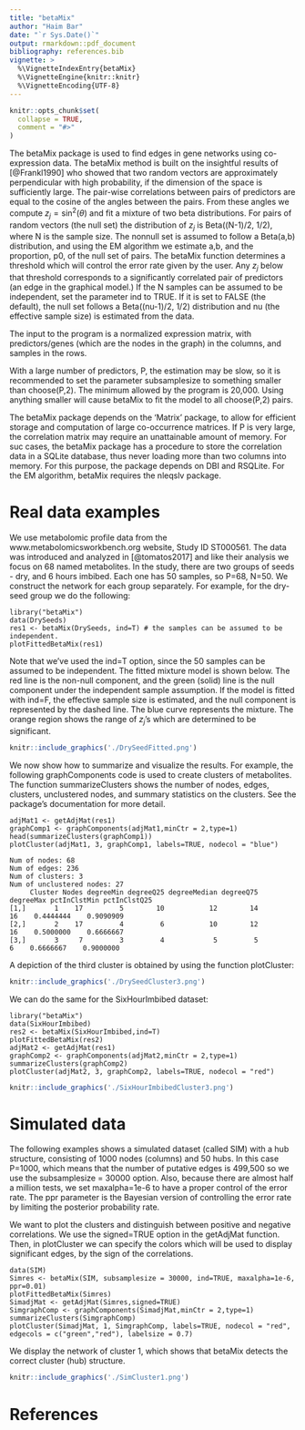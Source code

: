 ```yaml
---
title: "betaMix"
author: "Haim Bar"
date: "`r Sys.Date()`"
output: rmarkdown::pdf_document
bibliography: references.bib
vignette: >
  %\VignetteIndexEntry{betaMix}
  %\VignetteEngine{knitr::knitr}
  %\VignetteEncoding{UTF-8}
---
```


```r
knitr::opts_chunk$set(
  collapse = TRUE,
  comment = "#>"
)
```




The betaMix package is used to find edges in gene networks using co-expression data. The betaMix method is built on the insightful results of [@Frankl1990] who showed that two random vectors are approximately perpendicular with high probability, if the dimension of the space is sufficiently large. The pair-wise correlations between pairs of predictors are equal to the cosine of the angles between the pairs. From these angles we compute $z_j=\sin^2(\theta)$ and fit a mixture of two beta distributions. For pairs of random vectors (the null set) the distribution of $z_j$ is Beta((N-1)/2, 1/2), where N is the sample size. The nonnull set is assumed to follow a Beta(a,b) distribution, and using the EM algorithm we estimate a,b, and the proportion, p0, of the null set of pairs. The betaMix function determines a threshold which will control the error rate given by the user. Any $z_j$ below that threshold corresponds to a significantly correlated pair of predictors (an edge in the graphical model.)
If the N samples can be assumed to be independent, set the parameter ind to TRUE. If it is set to FALSE (the default), the null set follows a Beta((nu-1)/2, 1/2) distribution and nu (the effective sample size) is estimated from the data.

The input to the program is a normalized expression matrix, with predictors/genes (which are the nodes in the graph) in the columns, and samples in the rows.

With a large number of predictors, P, the estimation may be slow, so it is recommended to set the parameter subsamplesize to something smaller than choose(P,2). The minimum allowed by the program is 20,000. Using anything smaller will cause betaMix to fit the model to all choose(P,2) pairs. 

The betaMix package depends on the 'Matrix' package, to allow for efficient storage and computation of large co-occurrence matrices. If P is very large, the correlation matrix may require an unattainable amount of memory. For suc cases, the betaMix package has a procedure to store the correlation data in a SQLite database, thus never loading more than two columns into memory. For this purpose, the package depends on DBI and RSQLite. For the EM algorithm, betaMix requires the nleqslv package.


# Real data examples

We use metabolomic profile data from the www.metabolomicsworkbench.org website, Study ID ST000561. The data was introduced and analyzed in [@tomatos2017] and like their analysis we focus on 68 named metabolites. In the study, there are two groups of seeds - dry, and 6 hours imbibed. Each one has 50 samples, so P=68, N=50. We construct the network for each group separately. For example, for the dry-seed group we do the following:

```
library("betaMix")
data(DrySeeds)
res1 <- betaMix(DrySeeds, ind=T) # the samples can be assumed to be independent.
plotFittedBetaMix(res1)
```

Note that we've used the ind=T option, since the 50 samples can be assumed to be independent. The fitted mixture model is shown below. The red line is the non-null component, and the green (solid) line is the null component under the independent sample assumption. If the model is fitted with ind=F, the effective sample size is estimated, and the null component is represented by the dashed line. The blue curve represents the mixture. The orange region shows the range of $z_j$'s which are determined to be significant.


```r
knitr::include_graphics('./DrySeedFitted.png')
```

We now show how to summarize and visualize the results. For example, the following graphComponents code is used to create clusters of metabolites. The function summarizeClusters shows the number of nodes, edges, clusters, unclustered nodes, and summary statistics on the clusters. See the package's documentation for more detail.

```
adjMat1 <- getAdjMat(res1)
graphComp1 <- graphComponents(adjMat1,minCtr = 2,type=1)
head(summarizeClusters(graphComp1))
plotCluster(adjMat1, 3, graphComp1, labels=TRUE, nodecol = "blue")
```


```
Num of nodes: 68 
Num of edges: 236 
Num of clusters: 3 
Num of unclustered nodes: 27 
     Cluster Nodes degreeMin degreeQ25 degreeMedian degreeQ75 degreeMax pctInClstMin pctInClstQ25
[1,]       1    17         5        10           12        14        16    0.4444444    0.9090909
[2,]       2    17         4         6           10        12        16    0.5000000    0.6666667
[3,]       3     7         3         4            5         5         6    0.6666667    0.9000000
```

A depiction of the third cluster is obtained by using the function plotCluster:

```r
knitr::include_graphics('./DrySeedCluster3.png')
```

We can do the same for the SixHourImbibed dataset:

```
library("betaMix")
data(SixHourImbibed)
res2 <- betaMix(SixHourImbibed,ind=T)
plotFittedBetaMix(res2)
adjMat2 <- getAdjMat(res1)
graphComp2 <- graphComponents(adjMat2,minCtr = 2,type=1)
summarizeClusters(graphComp2)
plotCluster(adjMat2, 3, graphComp2, labels=TRUE, nodecol = "red")
```


```r
knitr::include_graphics('./SixHourImbibedCluster3.png')
```


# Simulated data

The following examples shows a simulated dataset (called SIM) with a hub structure, consisting of 1000 nodes (columns) and 50 hubs. In this case P=1000, which means that the number of putative edges is 499,500 so we use the subsamplesize = 30000 option. Also, because there are almost half a million tests, we set maxalpha=1e-6 to have a proper control of the error rate. The ppr parameter is the Bayesian version of controlling the error rate by limiting the posterior probability rate.

We want to plot the clusters and distinguish between positive and negative correlations. We use the signed=TRUE option in the getAdjMat function. Then, in plotCluster we can specify the colors which will be used to display significant edges, by the sign of the correlations.

```
data(SIM)
Simres <- betaMix(SIM, subsamplesize = 30000, ind=TRUE, maxalpha=1e-6, ppr=0.01)
plotFittedBetaMix(Simres)
SimadjMat <- getAdjMat(Simres,signed=TRUE)
SimgraphComp <- graphComponents(SimadjMat,minCtr = 2,type=1)
summarizeClusters(SimgraphComp)
plotCluster(SimadjMat, 1, SimgraphComp, labels=TRUE, nodecol = "red", edgecols = c("green","red"), labelsize = 0.7)
```

We  display the network of cluster 1, which shows that betaMix detects the correct cluster (hub) structure.

```r
knitr::include_graphics('./SimCluster1.png')
```

# References
